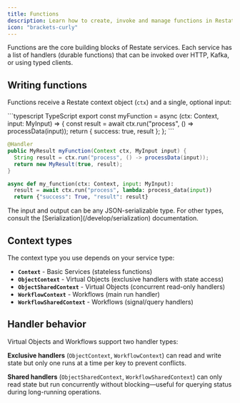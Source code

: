 ```yaml
---
title: Functions
description: Learn how to create, invoke and manage functions in Restate services
icon: "brackets-curly"
---
```


Functions are the core building blocks of Restate services. Each service has a list of handlers (durable functions) that can be invoked  over HTTP, Kafka, or using typed clients.

## Writing functions

Functions receive a Restate context object (`ctx`) and a single, optional input:

<CodeGroup>
```typescript TypeScript
export const myFunction = async (ctx: Context, input: MyInput) => {
  const result = await ctx.run("process", () => processData(input));
  return { success: true, result };
};
```

```java Java
@Handler
public MyResult myFunction(Context ctx, MyInput input) {
  String result = ctx.run("process", () -> processData(input));
  return new MyResult(true, result);
}
```

```python Python
async def my_function(ctx: Context, input: MyInput):
  result = await ctx.run("process", lambda: process_data(input))
  return {"success": True, "result": result}
```
</CodeGroup>

<Info>
    The input and output can be any JSON-serializable type. For other types, consult the [Serialization](/develop/serialization) documentation.
</Info>

## Context types

The context type you use depends on your service type:

- **`Context`** - Basic Services (stateless functions)
- **`ObjectContext`** - Virtual Objects (exclusive handlers with state access)
- **`ObjectSharedContext`** - Virtual Objects (concurrent read-only handlers)
- **`WorkflowContext`** - Workflows (main run handler)
- **`WorkflowSharedContext`** - Workflows (signal/query handlers)


## Handler behavior

Virtual Objects and Workflows support two handler types:

**Exclusive handlers** (`ObjectContext`, `WorkflowContext`) can read and write state but only one runs at a time per key to prevent conflicts.

**Shared handlers** (`ObjectSharedContext`, `WorkflowSharedContext`) can only read state but run concurrently without blocking—useful for querying status during long-running operations.
